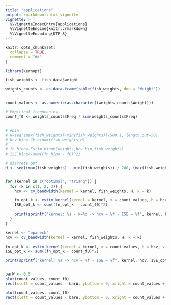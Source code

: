 ```yaml
---
title: "applications"
output: rmarkdown::html_vignette
vignette: >
  %\VignetteIndexEntry{applications}
  %\VignetteEngine{knitr::rmarkdown}
  %\VignetteEncoding{UTF-8}
---
```


```r
knitr::opts_chunk$set(
  collapse = TRUE,
  comment = "#>"
)
```

```r
library(kernopt)
```



```r
fish_weights <- fish_data$weight

weights_counts <- as.data.frame(table(fish_weights, dnn = "Weight"))


count_values <- as.numeric(as.character((weights_counts$Weight)))

# Empirical frequencies
count_f0 <- weights_counts$Freq / sum(weights_counts$Freq)


# #bin
# H=seq((max(fish_weights)-min(fish_weights))/500,1, length.out=50)
# hcv_bin<-CV_binom(fish_weights,H)
#
# fn_bino<-Estim_binom(weights,hcv_bin,fish_weights)
# ISE_bino<-sum((fn_bino - f0)^2)

# discrete opt
H <- seq((max(fish_weights) - min(fish_weights)) / 200, (max(fish_weights) - min(fish_weights)) / 2, length.out = 100)


for (kernel in c("optimal", "triang")) {
  for (k in c(1, 2, 3)) {
    hcv <- cv_bandwidth(kernel = kernel, fish_weights, H, k = k)

    fn_opt_k <- estim_kernel(kernel = kernel, x = count_values, h = hcv, v = fish_weights, k = k)
    ISE_opt_k <- sum((fn_opt_k - count_f0)^2)

    print(sprintf("kernel: %s - k=%d -> hcv = %f - ISE = %f", kernel, k, hcv, ISE_opt_k))
  }
}

kernel <- "epanech"
hcv <- cv_bandwidth(kernel = kernel, fish_weights, H, k = k)

fn_opt_k <- estim_kernel(kernel = kernel, x = count_values, h = hcv, v = fish_weights, k = k)
ISE_opt_k <- sum((fn_opt_k - count_f0)^2)

print(sprintf("kernel: %s -> hcv = %f - ISE = %f", kernel, hcv, ISE_opt_k))


barW <- 0.5
plot(count_values, count_f0)
rect(xleft = count_values - barW, ybottom = 0, xright = count_values + barW, ytop = count_f0, col = gray(0.5))

plot(count_values, count_f0)
rect(xleft = count_values - barW, ybottom = 0, xright = count_values + barW, ytop = count_f0, col = gray(0.5))
```
